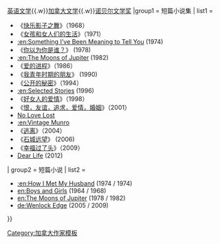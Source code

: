 {{Navbox
|title= 爱丽丝·门罗作品
|name= 爱丽丝·门罗作品
|image     = 
|imageleft = 
| state     = {{{state|autocollapse}}}
| listclass = hlist
|above= 相关：[[爱丽丝·门罗]]{{.w}}[[英语文学]]{{.w}}[[加拿大文学]]{{.w}}[[诺贝尔文学奖]]
|group1 = 短篇小说集
| list1 =
* 《[[快乐影子之舞]]》（1968）
* 《[[女孩和女人们的生活]]》（1971）
* [[:en:Something I've Been Meaning to Tell You]] (1974)
* 《[[:en:Who Do You Think You Are? (book)|你以为你是谁？]]》 (1978)
* [[:en:The Moons of Jupiter]] (1982)
* 《[[爱的进程]]》（1986）
* 《[[:en:Friend of My Youth|我青年时期的朋友]]》 (1990)
* 《[[公开的秘密]]》（1994）
* [[:en:Selected Stories]] (1996)
* 《[[好女人的爱情]]》（1998）
* 《[[恨，友谊，追求，爱情，婚姻]]》（2001）
* [[:en:No Love Lost (book)|No Love Lost]]
* [[:en:Vintage Munro]]
* 《[[逃离 (短篇小说集)|逃离]]》（2004）
* 《[[:en:The View from Castle Rock|石城远望]]》 (2006)
* 《[[幸福过了头]]》（2009）
* [[:en:Dear Life (book)|Dear Life]] (2012)

| group2 = 短篇小说
| list2 = 
* [[:en:How I Met My Husband]] (1974 / 1974)
* [[:en:Boys and Girls (short story)|en:Boys and Girls]] (1964 / 1968)
* [[:en:The Moons of Jupiter (short story)|en:The Moons of Jupiter]] (1978 / 1982)
* [[:de:Der Grat von Wenlock|de:Wenlock Edge]] (2005 / 2009)
}}<noinclude>
{{collapsible option}}
{{DEFAULTSORT:Munro, Alice}}
[[Category:加拿大作家模板]]
</noinclude>